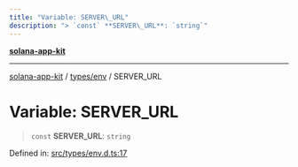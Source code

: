 ```yaml
---
title: "Variable: SERVER\_URL"
description: "> `const` **SERVER\_URL**: `string`"
---
```


[**solana-app-kit**](../../../README.mdx)

***

[solana-app-kit](../../../README.mdx) / [types/env](../README.mdx) / SERVER\_URL

# Variable: SERVER\_URL

> `const` **SERVER\_URL**: `string`

Defined in: [src/types/env.d.ts:17](https://github.com/SendArcade/solana-social-starter/blob/b27156124ee1831d644b1af765e8d55a2885cd4f/src/types/env.d.ts#L17)
